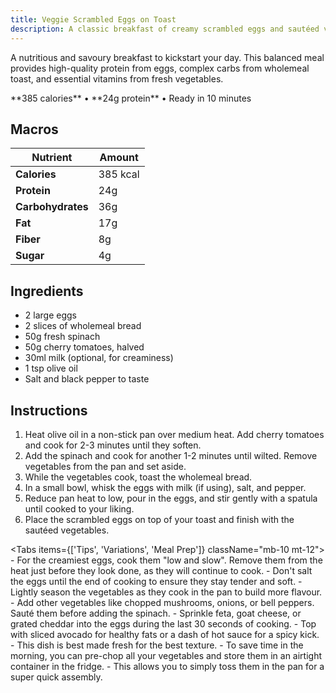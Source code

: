 ```yaml
---
title: Veggie Scrambled Eggs on Toast
description: A classic breakfast of creamy scrambled eggs and sautéed vegetables served on hearty wholemeal toast.
---
```



A nutritious and savoury breakfast to kickstart your day. This balanced meal provides high-quality protein from eggs, complex carbs from wholemeal toast, and essential vitamins from fresh vegetables.

<Callout title="Quick Stats" type="info">
**385 calories** • **24g protein** • Ready in 10 minutes
</Callout>

## Macros

| Nutrient | Amount |
|----------|--------|
| **Calories** | 385 kcal |
| **Protein** | 24g |
| **Carbohydrates** | 36g |
| **Fat** | 17g |
| **Fiber** | 8g |
| **Sugar** | 4g |

## Ingredients

- 2 large eggs
- 2 slices of wholemeal bread
- 50g fresh spinach
- 50g cherry tomatoes, halved
- 30ml milk (optional, for creaminess)
- 1 tsp olive oil
- Salt and black pepper to taste

## Instructions

1.  Heat olive oil in a non-stick pan over medium heat. Add cherry tomatoes and cook for 2-3 minutes until they soften.
2.  Add the spinach and cook for another 1-2 minutes until wilted. Remove vegetables from the pan and set aside.
3.  While the vegetables cook, toast the wholemeal bread.
4.  In a small bowl, whisk the eggs with milk (if using), salt, and pepper.
5.  Reduce pan heat to low, pour in the eggs, and stir gently with a spatula until cooked to your liking.
6.  Place the scrambled eggs on top of your toast and finish with the sautéed vegetables.

<Tabs items={['Tips', 'Variations', 'Meal Prep']} className="mb-10 mt-12">
  <Tab value="Tips">
    - For the creamiest eggs, cook them "low and slow". Remove them from the heat just before they look done, as they will continue to cook.
    - Don't salt the eggs until the end of cooking to ensure they stay tender and soft.
    - Lightly season the vegetables as they cook in the pan to build more flavour.
  </Tab>
  <Tab value="Variations">
    - Add other vegetables like chopped mushrooms, onions, or bell peppers. Sauté them before adding the spinach.
    - Sprinkle feta, goat cheese, or grated cheddar into the eggs during the last 30 seconds of cooking.
    - Top with sliced avocado for healthy fats or a dash of hot sauce for a spicy kick.
  </Tab>
  <Tab value="Meal Prep">
    - This dish is best made fresh for the best texture.
    - To save time in the morning, you can pre-chop all your vegetables and store them in an airtight container in the fridge.
    - This allows you to simply toss them in the pan for a super quick assembly.
  </Tab>
</Tabs>
